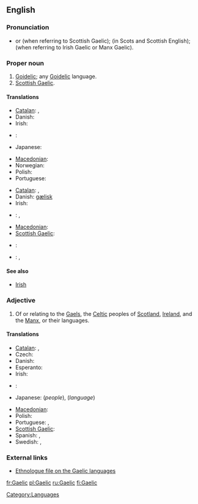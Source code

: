 {{wikipedia|dab=Gaelic}}
{{also|gaèlic}}
==English==

===Pronunciation===
* {{IPA|/gɑːlɪk/}} or {{IPA|/gælɪk/}} (when referring to Scottish Gaelic); {{IPA|/galɪk/}} (in Scots and Scottish English); {{IPA|/geɪlɪk/}} (when referring to Irish Gaelic or Manx Gaelic).
*: {{rhymes|eɪlɪk}}

===Proper noun===
{{en-proper noun}}

# [[Goidelic]]; any [[Goidelic]] language.
# [[Scottish Gaelic]].

====Translations====
{{trans-top|Goidelic}}
* [[Catalan]]: {{t|ca|goidèlic|m}}, {{t|ca|gaèlic|m}}
* Danish: {{t|da|gælisk}}
* Irish: {{t|ga|Gaeilis|f|xs=Irish}}
* {{ttbc|Italian}}: {{t-|it|gaelico}}
* Japanese: {{t|ja|ゲール語|tr=gēru-go|sc=Jpan}}
{{trans-mid}}
* [[Macedonian]]: {{t|mk|гелски|m|tr=gélski|sc=Cyrl|xs=Macedonian}}
* Norwegian: {{t|no|gælisk}}
* Polish: {{t-|pl|celt}}
* Portuguese: {{t+|pt|gaélico|m}}
{{trans-bottom}}

{{trans-top|any Goidelic language}}
* [[Catalan]]: {{t|ca|goidèlic|m}}, {{t|ca|gaèlic|m}}
* Danish: [[gælisk]]
* Irish: {{t+|ga|Gaeilge|f|xs=Irish}}
{{trans-mid}}
* {{ttbc|Italian}}: {{t|it|gaelico|m}}, {{t|it|lingua gaelica|f}}
* [[Macedonian]]: {{t|mk|гелски|m|tr=gélski|sc=Cyrl|xs=Macedonian}}
* [[Scottish Gaelic]]: {{t|gd|Gàidhlig|f}}
{{trans-bottom}}

{{trans-see|Scottish Gaelic}}

{{checktrans}}
* {{ttbc|Spanish}}: {{t|es|gaélico|m}}
* {{ttbc|Swedish}}: {{t|sv|gaeliska|c}}, {{t|sv|gäliska|c}}

====See also====
* [[Irish]]

===Adjective===
{{en-adj|-}}

# Of or relating to the [[Gael]]s, the [[Celtic]] peoples of [[Scotland]], [[Ireland]], and the [[Manx]], or their languages.

====Translations====
{{trans-top|relating to the Gaels or their language}}
* [[Catalan]]: {{t|ca|goidèlic}}, {{t|ca|gaèlic}}
* Czech: {{t-|cs|gaelský}}
* Danish: {{t|da|gælisk}}
* Esperanto: {{t|eo|gaela}}
* Irish: {{t|ga|Gaelach|xs=Irish}}
* {{ttbc|Italian}}: {{t|it|Gaelico}}
* Japanese: {{t|ja|ゲール族|tr=gēru-zoku|sc=Jpan}} (''people''), {{t|ja|ゲール語|tr=gēru-go|sc=Jpan}} (''language'')
{{trans-mid}}
* [[Macedonian]]: {{t|mk|гелски|m|tr=gélski|sc=Cyrl|xs=Macedonian}}
* Polish: {{t-|pl|celtycki}}
* Portuguese: {{t+|pt|gaélico|m}},  {{t|pt|gaélica|f}}
* [[Scottish Gaelic]]: {{t-|gd|Gàidhlig|xs=Scottish Gaelic}}
* Spanish: {{t|es|gaélico|m}}, {{t|es|gaélica|f}}
* Swedish: {{t|sv|gaelisk}} , {{t|sv|gälisk}}
{{trans-bottom}}

===External links===
* [http://www.ethnologue.com/show_family.asp?subid=90049 Ethnologue file on the Gaelic languages]

[[Category:Languages]]

[[fr:Gaelic]]
[[pl:Gaelic]]
[[ru:Gaelic]]
[[fi:Gaelic]]